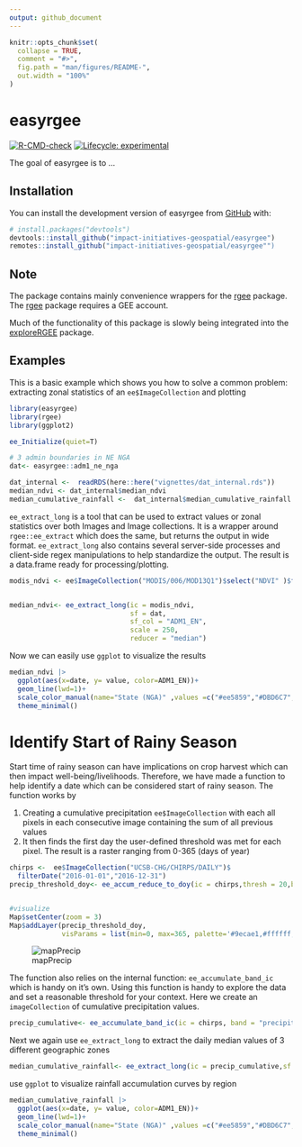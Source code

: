 ```yaml
---
output: github_document
---
```


<!-- README.md is generated from README.Rmd. Please edit that file -->

```r
knitr::opts_chunk$set(
  collapse = TRUE,
  comment = "#>",
  fig.path = "man/figures/README-",
  out.width = "100%"
)
```

# easyrgee

<!-- badges: start -->
[![R-CMD-check](https://github.com/impact-initiatives-geospatial/easyrgee/workflows/R-CMD-check/badge.svg)](https://github.com/impact-initiatives-geospatial/easyrgee/actions)
[![Lifecycle: experimental](https://img.shields.io/badge/lifecycle-experimental-orange.svg)](https://lifecycle.r-lib.org/articles/stages.html#experimental)
<!-- badges: end -->

The goal of easyrgee is to ...

## Installation

You can install the development version of easyrgee from [GitHub](https://github.com/) with:

``` r
# install.packages("devtools")
devtools::install_github("impact-initiatives-geospatial/easyrgee")
remotes::install_github("impact-initiatives-geospatial/easyrgee"")
```
## Note

The package contains mainly convenience wrappers for the [rgee](https://github.com/r-spatial/rgee) package. The [rgee](https://github.com/r-spatial/rgee) package requires a GEE account.

Much of the functionality of this package is slowly being integrated into the [exploreRGEE](https://github.com/joshualerickson/exploreRGEE) package. 

## Examples

This is a basic example which shows you how to solve a common problem: extracting zonal statistics of an `ee$ImageCollection` and plotting

```r

library(easyrgee)
library(rgee)
library(ggplot2)

ee_Initialize(quiet=T)

# 3 admin boundaries in NE NGA
dat<- easyrgee::adm1_ne_nga
```

```r

dat_internal <-  readRDS(here::here("vignettes/dat_internal.rds"))
median_ndvi <- dat_internal$median_ndvi
median_cumulative_rainfall <-  dat_internal$median_cumulative_rainfall
```

`ee_extract_long` is a tool that can be used to extract values or zonal statistics over both Images and Image collections. It is a wrapper around `rgee::ee_extract` which does the same, but returns the output in wide format. `ee_extract_long` also contains several server-side processes and client-side regex manipulations to help standardize the output. The result is a data.frame ready for processing/plotting.


```r

 
modis_ndvi <- ee$ImageCollection("MODIS/006/MOD13Q1")$select("NDVI" )$filterDate("2016-01-01","2016-12-31")


median_ndvi<- ee_extract_long(ic = modis_ndvi,
                              sf = dat,
                              sf_col = "ADM1_EN",
                              scale = 250,
                              reducer = "median")
```


Now we can easily use `ggplot` to visualize the results

```r
median_ndvi |> 
  ggplot(aes(x=date, y= value, color=ADM1_EN))+
  geom_line(lwd=1)+
  scale_color_manual(name="State (NGA)" ,values =c("#ee5859","#DBD6C7", "#818183") )+
  theme_minimal()

```


# Identify Start of Rainy Season

Start time of rainy season can have implications on crop harvest which can then impact well-being/livelihoods. Therefore, we have made a function to help identify a date which can be considered start of rainy season. The function works by

1. Creating a cumulative precipitation `ee$ImageCollection` with each all pixels in each consecutive image containing the sum of all previous values
2. It then finds the first day the user-defined threshold was met for each pixel. The result is a raster ranging from 0-365 (days of year)


```r

chirps <-  ee$ImageCollection("UCSB-CHG/CHIRPS/DAILY")$
  filterDate("2016-01-01","2016-12-31")
precip_threshold_doy<- ee_accum_reduce_to_doy(ic = chirps,thresh = 20,band = "precipitation")


#visualize
Map$setCenter(zoom = 3)
Map$addLayer(precip_threshold_doy,
             visParams = list(min=0, max=365, palette='#9ecae1,#ffffff,#ffeda0,#feb24c,#f03b20'))

```

![mapPrecip](man/figures/mapPrecip.png)


The function also relies on the internal function: `ee_accumulate_band_ic` which is handy on it's own. Using this function is handy to explore the data and set a reasonable threshold for your context. Here we create an `imageCollection` of cumulative precipitation values. 

```r
precip_cumulative<- ee_accumulate_band_ic(ic = chirps, band = "precipitation")
```

Next we again use `ee_extract_long` to extract the daily median values of 3 different geographic zones 

```r
median_cumulative_rainfall<- ee_extract_long(ic = precip_cumulative,sf = dat,sf_col = "ADM1_EN",scale = 5000,reducer = "median")
```


use `ggplot` to visualize rainfall accumulation curves by region

```r
median_cumulative_rainfall |> 
  ggplot(aes(x=date, y= value, color=ADM1_EN))+
  geom_line(lwd=1)+
  scale_color_manual(name="State (NGA)" ,values =c("#ee5859","#DBD6C7", "#818183") )+
  theme_minimal()


  
```
